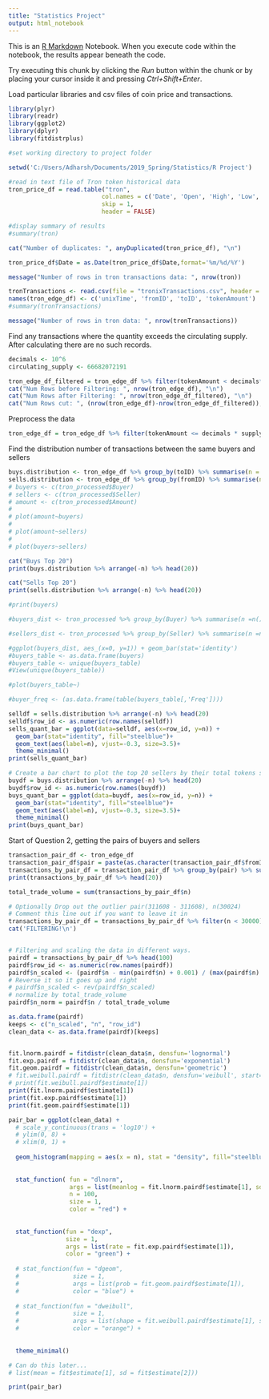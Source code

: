 ---
title: "Statistics Project"
output: html_notebook
---

This is an [R Markdown](http://rmarkdown.rstudio.com) Notebook. When you execute code within the notebook, the results appear beneath the code. 

Try executing this chunk by clicking the *Run* button within the chunk or by placing your cursor inside it and pressing *Ctrl+Shift+Enter*. 




Load particular libraries and csv files of coin price and transactions.
```{r}
library(plyr)
library(readr)
library(ggplot2)
library(dplyr)
library(fitdistrplus)

#set working directory to project folder

setwd('C:/Users/Adharsh/Documents/2019_Spring/Statistics/R Project')

#read in text file of Tron token historical data
tron_price_df = read.table("tron",
                          col.names = c('Date',	'Open',	'High',	'Low',	'Close',	'Volume',	'MarketCap'),
                          skip = 1,
                          header = FALSE)

#display summary of results
#summary(tron)

cat("Number of duplicates: ", anyDuplicated(tron_price_df), "\n")

tron_price_df$Date = as.Date(tron_price_df$Date,format='%m/%d/%Y')

message("Number of rows in tron transactions data: ", nrow(tron))

tronTransactions <- read.csv(file = "tronixTransactions.csv", header = T)
names(tron_edge_df) <- c('unixTime', 'fromID', 'toID', 'tokenAmount')
#summary(tronTransactions)

message("Number of rows in tron data: ", nrow(tronTransactions))
```
Find any transactions where the quantity exceeds the circulating supply.
After calculating there are no such records.
```{r}
decimals <- 10^6
circulating_supply <- 66682072191

tron_edge_df_filtered = tron_edge_df %>% filter(tokenAmount < decimals*supply)
cat("Num Rows before Filtering: ", nrow(tron_edge_df), "\n")
cat("Num Rows after Filtering: ", nrow(tron_edge_df_filtered), "\n")
cat("Num Rows cut: ", (nrow(tron_edge_df)-nrow(tron_edge_df_filtered)), "\n")

```

Preprocess the data
```{r}
tron_edge_df = tron_edge_df %>% filter(tokenAmount <= decimals * supply)
```


Find the distribution number of transactions between the same buyers and sellers
```{r}
buys.distribution <- tron_edge_df %>% group_by(toID) %>% summarise(n = n()) %>% ungroup
sells.distribution <- tron_edge_df %>% group_by(fromID) %>% summarise(n = n()) %>% ungroup
# buyers <- c(tron_processed$Buyer)
# sellers <- c(tron_processed$Seller)
# amount <- c(tron_processed$Amount)
# 
# plot(amount~buyers)
# 
# plot(amount~sellers)
# 
# plot(buyers~sellers)

cat("Buys Top 20")
print(buys.distribution %>% arrange(-n) %>% head(20))

cat("Sells Top 20")
print(sells.distribution %>% arrange(-n) %>% head(20))

#print(buyers)

#buyers_dist <- tron_processed %>% group_by(Buyer) %>% summarise(n =n()) %>% ungroup

#sellers_dist <- tron_processed %>% group_by(Seller) %>% summarise(n =n()) %>% ungroup

#ggplot(buyers_dist, aes_(x=0, y=1)) + geom_bar(stat='identity')
#buyers_table <- as.data.frame(buyers)
#buyers_table <- unique(buyers_table)
#View(unique(buyers_table))

#plot(buyers_table~)

#buyer_freq <- (as.data.frame(table(buyers_table[,'Freq'])))
```

```{r}
selldf = sells.distribution %>% arrange(-n) %>% head(20)
selldf$row_id <- as.numeric(row.names(selldf))
sells_quant_bar = ggplot(data=selldf, aes(x=row_id, y=n)) +
  geom_bar(stat="identity", fill="steelblue")+
  geom_text(aes(label=n), vjust=-0.3, size=3.5)+
  theme_minimal()
print(sells_quant_bar)

# Create a bar chart to plot the top 20 sellers by their total tokens sold.
buydf = buys.distribution %>% arrange(-n) %>% head(20)
buydf$row_id <- as.numeric(row.names(buydf))
buys_quant_bar = ggplot(data=buydf, aes(x=row_id, y=n)) +
  geom_bar(stat="identity", fill="steelblue")+
  geom_text(aes(label=n), vjust=-0.3, size=3.5)+
  theme_minimal()
print(buys_quant_bar)
```
Start of Question 2, getting the pairs of buyers and sellers
```{r}
transaction_pair_df <- tron_edge_df
transaction_pair_df$pair = paste(as.character(transaction_pair_df$fromID),"-",as.character(transaction_pair_df$toID))
transactions_by_pair_df = transaction_pair_df %>% group_by(pair) %>% summarise(n = n()) %>% arrange(-n) %>% ungroup
print(transactions_by_pair_df %>% head(20))

total_trade_volume = sum(transactions_by_pair_df$n)

# Optionally Drop out the outlier pair(311608 - 311608), n(30024)
# Comment this line out if you want to leave it in
transactions_by_pair_df = transactions_by_pair_df %>% filter(n < 30000)
cat('FILTERING!\n')


# Filtering and scaling the data in different ways.
pairdf = transactions_by_pair_df %>% head(100)
pairdf$row_id <- as.numeric(row.names(pairdf))
pairdf$n_scaled <- (pairdf$n - min(pairdf$n) + 0.001) / (max(pairdf$n) - min(pairdf$n) + 0.002)
# Reverse it so it goes up and right
# pairdf$n_scaled <- rev(pairdf$n_scaled)
# normalize by total_trade_volume
pairdf$n_norm = pairdf$n / total_trade_volume
```
```{r}
as.data.frame(pairdf)
keeps <- c("n_scaled", "n", "row_id")
clean_data <- as.data.frame(pairdf)[keeps]


fit.lnorm.pairdf = fitdistr(clean_data$n, densfun='lognormal')
fit.exp.pairdf = fitdistr(clean_data$n, densfun='exponential')
fit.geom.pairdf = fitdistr(clean_data$n, densfun='geometric')
# fit.weibull.pairdf = fitdistr(clean_data$n, densfun='weibull', start=list(shape=1, scale=500))
# print(fit.weibull.pairdf$estimate[1])
print(fit.lnorm.pairdf$estimate[1])
print(fit.exp.pairdf$estimate[1])
print(fit.geom.pairdf$estimate[1])
```

```{r}
pair_bar = ggplot(clean_data) +
  # scale_y_continuous(trans = 'log10') +
  # ylim(0, 8) +
  # xlim(0, 1) +
  
  geom_histogram(mapping = aes(x = n), stat = "density", fill="steelblue")   +
  
  
  stat_function( fun = "dlnorm",
                 args = list(meanlog = fit.lnorm.pairdf$estimate[1], sdlog = fit.lnorm.pairdf$estimate[2]),
                 n = 100,
                 size = 1,
                 color = "red") +
  
  
  stat_function(fun = "dexp",
                size = 1,
                args = list(rate = fit.exp.pairdf$estimate[1]),
                color = "green") +
  
  # stat_function(fun = "dgeom",
  #               size = 1,
  #               args = list(prob = fit.geom.pairdf$estimate[1]),
  #               color = "blue") +
  
  # stat_function(fun = "dweibull",
  #               size = 1,
  #               args = list(shape = fit.weibull.pairdf$estimate[1], scale=fit.weibull.pairdf$estimate[2]),
  #               color = "orange") +
  
  
  theme_minimal()

# Can do this later...
# list(mean = fit$estimate[1], sd = fit$estimate[2])) 

print(pair_bar)
```

